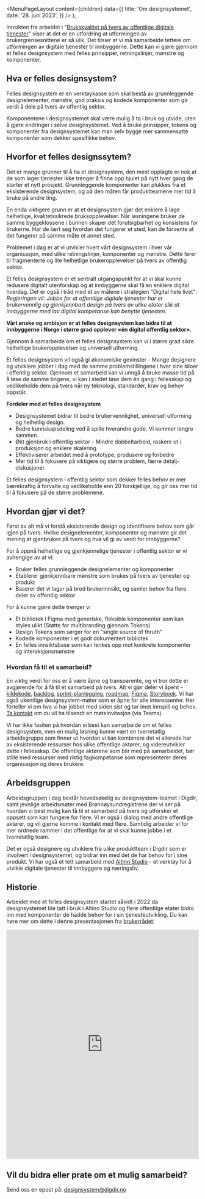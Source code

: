 
<Meta
  title='Om designsystemet'
  description='Beskrivelse'
/>

  <MenuPageLayout
    content={children}
    data={{
      title: 'Om designsystemet',
      date: '28. juni 2023',
    }}
  />
);

Innsikten fra arbeidet i "[Brukskvalitet på tvers av offentlige digitale tjenester](https://www.digdir.no/sammenhengende-tjenester/retningslinjer-brukeropplevelse-og-designsystem/4652)" viser at det er en utfordring at utformingen av brukergrensesnittene er så ulik. Det tilsier at vi må samarbeide tettere om utformingen av digitale tjenester til innbyggerne. Dette kan vi gjøre gjennom et felles designsystem med felles prinsipper, retningslinjer, mønstre og komponenter.

## Hva er felles designsystem?

Felles designsystem er en verktøykasse som skal bestå av grunnleggende designelementer, mønstre, god praksis og kodede komponenter som gir verdi å dele på tvers av offentlig sektor.

Komponentene i designsystemet skal være mulig å ta i bruk og utvide, uten å gjøre endringer i selve designsystemet. Ved å bruke prinsipper, tokens og komponenter fra designsystemet kan man selv bygge mer sammensatte komponenter som dekker spesifikke behov.

## Hvorfor et felles designssytem?

Det er mange grunner til å ha et designsystem, den mest opplagte er nok at de som lager tjenester ikke trenger å finne opp hjulet på nytt hver gang de starter et nytt prosjekt. Grunnleggende komponenter kan plukkes fra et eksisterende designsystem, og på den måten får produktteamene mer tid å bruke på andre ting.

En enda viktigere grunn er at et designsystem gjør det enklere å lage helhetlige, kvalitetssikrede bruksopplevelser. Når løsningene bruker de samme byggeklossene i bunnen skaper det forutsigbarhet og konsistens for brukerne. Har de lært seg hvordan det fungerer et sted, kan de forvente at det fungerer på samme måte et annet sted.

Problemet i dag er at vi utvikler hvert vårt designsystem i hver vår organisasjon, med ulike retningslinjer, komponenter og mønstre. Dette fører til fragmenterte og lite helhetlige brukeropplevelser på tvers av offentlig sektor.

Et felles designsystem er et sentralt utgangspunkt for at vi skal kunne redusere digitalt utenforskap og at innbyggerne skal få en enklere digital hverdag. Det er også i tråd med et av målene i strategien "Digital hele livet": _Regjeringen vil: Jobbe for at offentlige digitale tjenester har et brukervennlig og gjenkjennbart design på tvers av ulike etater slik at innbyggerne med lav digital kompetanse kan benytte tjenesten._

**Vårt ønske og ambisjon er at felles designsystem kan bidra til at innbyggerne i Norge i større grad opplever «én digital offentlig sektor».**

Gjennom å samarbeide om et felles designsystem kan vi i større grad sikre helhetlige brukeropplevelser og universell utforming.

Et felles designsystem vil også gi økonomiske gevinster - Mange designere og utviklere jobber i dag med de samme problemstillingene i hver sine siloer i offentlig sektor. Gjennom et samarbeid kan vi unngå å bruke masse tid på å løse de samme tingene, vi kan i stedet løse dem èn gang i fellesskap og vedlikeholde dem på tvers når ny teknologi, standarder, krav og behov oppstår.

**Fordeler med et felles designsystem**

- Designsystemet bidrar til bedre brukervennlighet, universell utforming og helhetlig design.
- Bedre kunnskapsdeling ved å spille hverandre gode. Vi kommer lengre sammen.
- Økt gjenbruk i offentlig sektor​ - Mindre dobbeltarbeid, raskere ut i produksjon og enklere skalering.
- Effektiviserer arbeidet med å prototype, produsere og forbedre
- Mer tid til å fokusere på viktigere og større problem, færre detalj-diskusjoner.

Et felles designsystem i offentlig sektor som dekker felles behov er mer bærekraftig å forvalte og vedlikeholde enn 20 forskjellige, og gir oss mer tid til å fokusere på de større problemene.

## Hvordan gjør vi det?

Først av alt må vi forstå eksisterende design og identifisere behov som går igjen på tvers. Hvilke designelementer, komponenter og mønstre gir det mening at gjenbrukes på tvers og hva vil gi av verdi for innbyggerne?

For å oppnå helhetlige og gjenkjennelige tjenester i offentlig sektor er vi avhengige av at vi:

- Bruker felles grunnleggende designelementer og komponenter
- Etablerer gjenkjennbare mønstre som brukes på tvers av tjenester og produkt
- Baserer det vi lager på bred brukerinnsikt, og samler behov fra flere deler av offentlig sektor

For å kunne gjøre dette trenger vi

- Et bibliotek i Figma med generiske, fleksible komponenter som kan styles ulikt (Støtte for multibranding gjennom Tokens)
- Design Tokens som sørger for en "single source of thruth"
- Kodede komponenter i et godt dokumentert bibliotek
- En felles innsiktsbase som kan lenkes opp mot konkrete komponenter og interaksjonsmønstre

### Hvordan få til et samarbeid?

En viktig verdi for oss er å være åpne og transparente, og vi tror dette er avgjørende for å få til et samarbeid på tvers. Alt vi gjør deler vi åpent - [kildekode](https://github.com/digdir/designsystem), [backlog](https://github.com/orgs/digdir/projects/3/views/1), [sprint-planlegging](https://github.com/orgs/digdir/projects/3/views/8), [roadmap](https://github.com/orgs/digdir/projects/3/views/1?pane=issue&itemId=19744450), [Figma](https://www.figma.com/file/vpM9dqqQPHqU6ogfKp5tlr/Felles-komponenter?node-id=6615%3A20148&t=rJYuezxREbfP1OVv-1), [Storybook](https://digdir.github.io/designsystem/). Vi har også ukentlige designsystem-møter som er åpne for alle interessenter. Her forteller vi om hva vi har jobbet med siden sist og tar imot innspill og behov. [Ta kontakt](mailto:designsystem@digdir.no) om du vil ha tilsendt en møteinvitasjon (via Teams).

Vi har ikke fasiten på hvordan vi best kan samarbeide om et felles designsystem, men en mulig løsning kunne vært en tverretatlig arbeidsgruppe som finner ut hvordan vi kan kombinere det vi allerede har av eksisterende ressurser hos ulike offentlige aktører, og videreutvikler dette i fellesskap. De offentlige aktørene som blir med på samarbeidet, bør stille med ressurser med riktig fagkompetanse som representerer deres organisasjon og deres brukere.

## Arbeidsgruppen

Arbeidsgruppen i dag består hovedsakelig av designsystem-teamet i Digdir, samt jevnlige arbeidsmøter med Brønnøysundregistrene der vi ser på hvordan vi best mulig kan få til et samarbeid på tvers og utforsker et oppsett som kan fungere for flere. Vi er også i dialog med andre offentlige aktører, og vil gjerne komme i kontakt med flere. Samtidig arbeider vi for mer ordnede rammer i det offentlige for at vi skal kunne jobbe i et tverretatlig team.

Det er også designere og utviklere fra ulike produktteam i Digdir som er involvert i designsystemet, og bidrar inn med det de har behov for i sine produkt. Vi har også et tett samarbeid med [Altinn Studio](https://altinn.studio/) - et verktøy for å utvikle digitale tjenester til innbyggere og næringsliv.

## Historie

Arbeidet med et felles designsystem startet såvidt i 2022 da designsystemet ble tatt i bruk i Altinn Studio og flere offentlige etater bidro inn med komponenter de hadde behov for i sin tjenesteutvikling. Du kan høre mer om dette i denne presentasjonen fra [brukerrådet](https://vimeo.com/757069999?embedded=true&source=vimeo_logo&owner=21253381):

<iframe
  src='https://player.vimeo.com/video/757069999?h=9b4a3be505'
  width='100%'
  height='600px'
  frameborder='0'
  allow='autoplay; fullscreen; picture-in-picture'
  allowfullscreen
></iframe>

## Vil du bidra eller prate om et mulig samarbeid?

Send oss en epost på:
[designsystem@digdir.no](mailto:designsystem@digdir.no)
